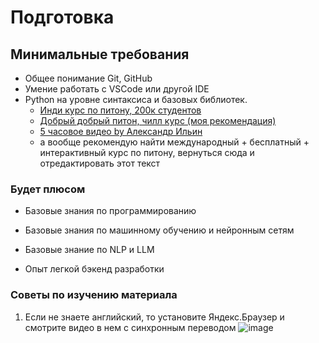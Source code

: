 # Подготовка

## Минимальные требования

- Общее понимание Git, GitHub
- Умение работать с VSCode или другой IDE
- Python на уровне синтаксиса и базовых библиотек.
    - [Инди курс по питону, 200к студентов](https://stepik.org/course/63085/promo#toc?search=4944556344)
    - [Добрый добрый питон, чилл курс (моя рекомендация)](https://stepik.org/course/100707/promo?search=6751006995)
    - [5 часовое видео by Александр Ильин](https://youtu.be/wDmPgXhlDIg?si=O5sfpcMhoKRglXZi)
    - а вообще рекомендую найти международный + бесплатный + интерактивный курс по питону, вернуться сюда и отредактировать этот текст

### Будет плюсом

- Базовые знания по программированию
- Базовые знания по машинному обучению и нейронным сетям
- Базовые знание по NLP и LLM

- Опыт легкой бэкенд разработки

### Советы по изучению материала

1. Если не знаете английский, то установите Яндекс.Браузер и смотрите видео в нем с синхронным переводом
![image](./assets/yandex-browser.png)
